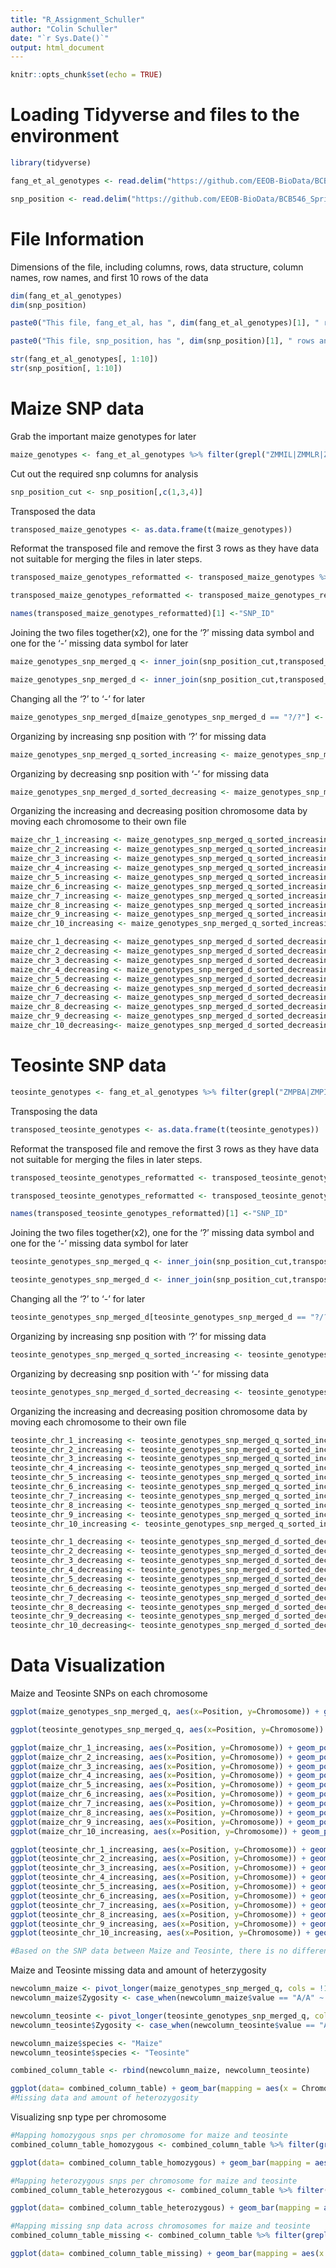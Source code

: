 ---
title: "R_Assignment_Schuller"
author: "Colin Schuller"
date: "`r Sys.Date()`"
output: html_document
---

```{r setup, include=FALSE}
knitr::opts_chunk$set(echo = TRUE)
```

# Loading Tidyverse and files to the environment

```{r}
library(tidyverse)

```

```{r}
fang_et_al_genotypes <- read.delim("https://github.com/EEOB-BioData/BCB546_Spring2024/blob/main/assignments/UNIX_Assignment/fang_et_al_genotypes.txt?raw=true", header = TRUE, sep = "\t")

snp_position <- read.delim("https://github.com/EEOB-BioData/BCB546_Spring2024/blob/main/assignments/UNIX_Assignment/snp_position.txt?raw=true", header = TRUE, sep = "\t")

```

# File Information

Dimensions of the file, including columns, rows, data structure, column names, row names, and first 10 rows of the data

```{r}
dim(fang_et_al_genotypes)
dim(snp_position)

paste0("This file, fang_et_al, has ", dim(fang_et_al_genotypes)[1], " rows and ", dim(fang_et_al_genotypes)[2], " columns.")

paste0("This file, snp_position, has ", dim(snp_position)[1], " rows and ", dim(snp_position)[2], " columns.")

str(fang_et_al_genotypes[, 1:10])
str(snp_position[, 1:10])


```

# Maize SNP data

Grab the important maize genotypes for later

```{r}
maize_genotypes <- fang_et_al_genotypes %>% filter(grepl("ZMMIL|ZMMLR|ZMMMR", Group))

```

Cut out the required snp columns for analysis

```{r}
snp_position_cut <- snp_position[,c(1,3,4)]

```

Transposed the data

```{r}
transposed_maize_genotypes <- as.data.frame(t(maize_genotypes))

```

Reformat the transposed file and remove the first 3 rows as they have data not suitable for merging the files in later steps.

```{r}
transposed_maize_genotypes_reformatted <- transposed_maize_genotypes %>% rownames_to_column(var="Sample_ID")

transposed_maize_genotypes_reformatted <- transposed_maize_genotypes_reformatted[-1:-3,]

names(transposed_maize_genotypes_reformatted)[1] <-"SNP_ID"

```

Joining the two files together(x2), one for the '?' missing data symbol and one for the '-' missing data symbol for later

```{r}
maize_genotypes_snp_merged_q <- inner_join(snp_position_cut,transposed_maize_genotypes_reformatted, by = "SNP_ID")

maize_genotypes_snp_merged_d <- inner_join(snp_position_cut,transposed_maize_genotypes_reformatted, by = "SNP_ID")


```

Changing all the '?' to '-' for later

```{r}
maize_genotypes_snp_merged_d[maize_genotypes_snp_merged_d == "?/?"] <- "-/-"

```

Organizing by increasing snp position with '?' for missing data

```{r}
maize_genotypes_snp_merged_q_sorted_increasing <- maize_genotypes_snp_merged_q[order(as.numeric(maize_genotypes_snp_merged_q$Position)),]


```

Organizing by decreasing snp position with '-' for missing data

```{r}
maize_genotypes_snp_merged_d_sorted_decreasing <- maize_genotypes_snp_merged_d[order(as.numeric(maize_genotypes_snp_merged_d$Position), decreasing = TRUE),]

```

Organizing the increasing and decreasing position chromosome data by moving each chromosome to their own file

```{r}
maize_chr_1_increasing <- maize_genotypes_snp_merged_q_sorted_increasing %>% filter(grepl("1$", Chromosome))
maize_chr_2_increasing <- maize_genotypes_snp_merged_q_sorted_increasing %>% filter(grepl("2$", Chromosome))
maize_chr_3_increasing <- maize_genotypes_snp_merged_q_sorted_increasing %>% filter(grepl("3$", Chromosome))
maize_chr_4_increasing <- maize_genotypes_snp_merged_q_sorted_increasing %>% filter(grepl("4$", Chromosome))
maize_chr_5_increasing <- maize_genotypes_snp_merged_q_sorted_increasing %>% filter(grepl("5$", Chromosome))
maize_chr_6_increasing <- maize_genotypes_snp_merged_q_sorted_increasing %>% filter(grepl("6$", Chromosome))
maize_chr_7_increasing <- maize_genotypes_snp_merged_q_sorted_increasing %>% filter(grepl("7$", Chromosome))
maize_chr_8_increasing <- maize_genotypes_snp_merged_q_sorted_increasing %>% filter(grepl("8$", Chromosome))
maize_chr_9_increasing <- maize_genotypes_snp_merged_q_sorted_increasing %>% filter(grepl("9$", Chromosome))
maize_chr_10_increasing <- maize_genotypes_snp_merged_q_sorted_increasing %>% filter(grepl("10$", Chromosome))

maize_chr_1_decreasing <- maize_genotypes_snp_merged_d_sorted_decreasing %>% filter(grepl("1$", Chromosome))
maize_chr_2_decreasing <- maize_genotypes_snp_merged_d_sorted_decreasing %>% filter(grepl("2$", Chromosome))
maize_chr_3_decreasing <- maize_genotypes_snp_merged_d_sorted_decreasing %>% filter(grepl("3$", Chromosome))
maize_chr_4_decreasing <- maize_genotypes_snp_merged_d_sorted_decreasing %>% filter(grepl("4$", Chromosome))
maize_chr_5_decreasing <- maize_genotypes_snp_merged_d_sorted_decreasing %>% filter(grepl("5$", Chromosome))
maize_chr_6_decreasing <- maize_genotypes_snp_merged_d_sorted_decreasing %>% filter(grepl("6$", Chromosome))
maize_chr_7_decreasing <- maize_genotypes_snp_merged_d_sorted_decreasing %>% filter(grepl("7$", Chromosome))
maize_chr_8_decreasing <- maize_genotypes_snp_merged_d_sorted_decreasing %>% filter(grepl("8$", Chromosome))
maize_chr_9_decreasing <- maize_genotypes_snp_merged_d_sorted_decreasing %>% filter(grepl("9$", Chromosome))
maize_chr_10_decreasing<- maize_genotypes_snp_merged_d_sorted_decreasing %>% filter(grepl("10$", Chromosome))


```

# Teosinte SNP data

```{r}
teosinte_genotypes <- fang_et_al_genotypes %>% filter(grepl("ZMPBA|ZMPIL|ZMPJA", Group))
```

Transposing the data

```{r}
transposed_teosinte_genotypes <- as.data.frame(t(teosinte_genotypes))

```

Reformat the transposed file and remove the first 3 rows as they have data not suitable for merging the files in later steps.

```{r}
transposed_teosinte_genotypes_reformatted <- transposed_teosinte_genotypes %>% rownames_to_column(var="Sample_ID")

transposed_teosinte_genotypes_reformatted <- transposed_teosinte_genotypes_reformatted[-1:-3,]

names(transposed_teosinte_genotypes_reformatted)[1] <-"SNP_ID"

```

Joining the two files together(x2), one for the '?' missing data symbol and one for the '-' missing data symbol for later

```{r}
teosinte_genotypes_snp_merged_q <- inner_join(snp_position_cut,transposed_teosinte_genotypes_reformatted, by = "SNP_ID")

teosinte_genotypes_snp_merged_d <- inner_join(snp_position_cut,transposed_teosinte_genotypes_reformatted, by = "SNP_ID")


```

Changing all the '?' to '-' for later

```{r}
teosinte_genotypes_snp_merged_d[teosinte_genotypes_snp_merged_d == "?/?"] <- "-/-"

```

Organizing by increasing snp position with '?' for missing data

```{r}
teosinte_genotypes_snp_merged_q_sorted_increasing <- teosinte_genotypes_snp_merged_q[order(as.numeric(teosinte_genotypes_snp_merged_q$Position)),]


```

Organizing by decreasing snp position with '-' for missing data

```{r}
teosinte_genotypes_snp_merged_d_sorted_decreasing <- teosinte_genotypes_snp_merged_d[order(as.numeric(maize_genotypes_snp_merged_d$Position), decreasing = TRUE),]

```

Organizing the increasing and decreasing position chromosome data by moving each chromosome to their own file

```{r}
teosinte_chr_1_increasing <- teosinte_genotypes_snp_merged_q_sorted_increasing %>% filter(grepl("1$", Chromosome))
teosinte_chr_2_increasing <- teosinte_genotypes_snp_merged_q_sorted_increasing %>% filter(grepl("2$", Chromosome))
teosinte_chr_3_increasing <- teosinte_genotypes_snp_merged_q_sorted_increasing %>% filter(grepl("3$", Chromosome))
teosinte_chr_4_increasing <- teosinte_genotypes_snp_merged_q_sorted_increasing %>% filter(grepl("4$", Chromosome))
teosinte_chr_5_increasing <- teosinte_genotypes_snp_merged_q_sorted_increasing %>% filter(grepl("5$", Chromosome))
teosinte_chr_6_increasing <- teosinte_genotypes_snp_merged_q_sorted_increasing %>% filter(grepl("6$", Chromosome))
teosinte_chr_7_increasing <- teosinte_genotypes_snp_merged_q_sorted_increasing %>% filter(grepl("7$", Chromosome))
teosinte_chr_8_increasing <- teosinte_genotypes_snp_merged_q_sorted_increasing %>% filter(grepl("8$", Chromosome))
teosinte_chr_9_increasing <- teosinte_genotypes_snp_merged_q_sorted_increasing %>% filter(grepl("9$", Chromosome))
teosinte_chr_10_increasing <- teosinte_genotypes_snp_merged_q_sorted_increasing %>% filter(grepl("10$", Chromosome))

teosinte_chr_1_decreasing <- teosinte_genotypes_snp_merged_d_sorted_decreasing %>% filter(grepl("1$", Chromosome))
teosinte_chr_2_decreasing <- teosinte_genotypes_snp_merged_d_sorted_decreasing %>% filter(grepl("2$", Chromosome))
teosinte_chr_3_decreasing <- teosinte_genotypes_snp_merged_d_sorted_decreasing %>% filter(grepl("3$", Chromosome))
teosinte_chr_4_decreasing <- teosinte_genotypes_snp_merged_d_sorted_decreasing %>% filter(grepl("4$", Chromosome))
teosinte_chr_5_decreasing <- teosinte_genotypes_snp_merged_d_sorted_decreasing %>% filter(grepl("5$", Chromosome))
teosinte_chr_6_decreasing <- teosinte_genotypes_snp_merged_d_sorted_decreasing %>% filter(grepl("6$", Chromosome))
teosinte_chr_7_decreasing <- teosinte_genotypes_snp_merged_d_sorted_decreasing %>% filter(grepl("7$", Chromosome))
teosinte_chr_8_decreasing <- teosinte_genotypes_snp_merged_d_sorted_decreasing %>% filter(grepl("8$", Chromosome))
teosinte_chr_9_decreasing <- teosinte_genotypes_snp_merged_d_sorted_decreasing %>% filter(grepl("9$", Chromosome))
teosinte_chr_10_decreasing<- teosinte_genotypes_snp_merged_d_sorted_decreasing %>% filter(grepl("10$", Chromosome))

```

# Data Visualization

Maize and Teosinte SNPs on each chromosome

```{r}
ggplot(maize_genotypes_snp_merged_q, aes(x=Position, y=Chromosome)) + geom_point(col = "gold")

ggplot(teosinte_genotypes_snp_merged_q, aes(x=Position, y=Chromosome)) + geom_point(col = "blue")

ggplot(maize_chr_1_increasing, aes(x=Position, y=Chromosome)) + geom_point(col = "gold")
ggplot(maize_chr_2_increasing, aes(x=Position, y=Chromosome)) + geom_point(col = "gold")
ggplot(maize_chr_3_increasing, aes(x=Position, y=Chromosome)) + geom_point(col = "gold")
ggplot(maize_chr_4_increasing, aes(x=Position, y=Chromosome)) + geom_point(col = "gold")
ggplot(maize_chr_5_increasing, aes(x=Position, y=Chromosome)) + geom_point(col = "gold")
ggplot(maize_chr_6_increasing, aes(x=Position, y=Chromosome)) + geom_point(col = "gold")
ggplot(maize_chr_7_increasing, aes(x=Position, y=Chromosome)) + geom_point(col = "gold")
ggplot(maize_chr_8_increasing, aes(x=Position, y=Chromosome)) + geom_point(col = "gold")
ggplot(maize_chr_9_increasing, aes(x=Position, y=Chromosome)) + geom_point(col = "gold")
ggplot(maize_chr_10_increasing, aes(x=Position, y=Chromosome)) + geom_point(col = "gold")

ggplot(teosinte_chr_1_increasing, aes(x=Position, y=Chromosome)) + geom_point(col = "blue")
ggplot(teosinte_chr_2_increasing, aes(x=Position, y=Chromosome)) + geom_point(col = "blue")
ggplot(teosinte_chr_3_increasing, aes(x=Position, y=Chromosome)) + geom_point(col = "blue")
ggplot(teosinte_chr_4_increasing, aes(x=Position, y=Chromosome)) + geom_point(col = "blue")
ggplot(teosinte_chr_5_increasing, aes(x=Position, y=Chromosome)) + geom_point(col = "blue")
ggplot(teosinte_chr_6_increasing, aes(x=Position, y=Chromosome)) + geom_point(col = "blue")
ggplot(teosinte_chr_7_increasing, aes(x=Position, y=Chromosome)) + geom_point(col = "blue")
ggplot(teosinte_chr_8_increasing, aes(x=Position, y=Chromosome)) + geom_point(col = "blue")
ggplot(teosinte_chr_9_increasing, aes(x=Position, y=Chromosome)) + geom_point(col = "blue")
ggplot(teosinte_chr_10_increasing, aes(x=Position, y=Chromosome)) + geom_point(col = "blue")

#Based on the SNP data between Maize and Teosinte, there is no difference in SNP distribution and position while visually assessing the data.

```

Maize and Teosinte missing data and amount of heterzygosity

```{r}
newcolumn_maize <- pivot_longer(maize_genotypes_snp_merged_q, cols = !1:3, names_to = "Genes")
newcolumn_maize$Zygosity <- case_when(newcolumn_maize$value == "A/A" ~ "homozygous", newcolumn_maize$value == "C/C" ~ "homozygous", newcolumn_maize$value == "G/G" ~ "homozygous", newcolumn_maize$value == "T/T" ~ "homozygous", newcolumn_maize$value == "?/?" ~ "missing", .default = "heterozygous" )

newcolumn_teosinte <- pivot_longer(teosinte_genotypes_snp_merged_q, cols = !1:3, names_to = "Genes")
newcolumn_teosinte$Zygosity <- case_when(newcolumn_teosinte$value == "A/A" ~ "homozygous", newcolumn_teosinte$value == "C/C" ~ "homozygous", newcolumn_teosinte$value == "G/G" ~ "homozygous", newcolumn_teosinte$value == "T/T" ~ "homozygous", newcolumn_teosinte$value == "?/?" ~ "missing", .default = "heterozygous" )

newcolumn_maize$species <- "Maize"
newcolumn_teosinte$species <- "Teosinte"

combined_column_table <- rbind(newcolumn_maize, newcolumn_teosinte)

ggplot(data= combined_column_table) + geom_bar(mapping = aes(x = Chromosome, fill=Zygosity), position = "fill") + facet_wrap(~species)
#Missing data and amount of heterozygosity

```

Visualizing snp type per chromosome

```{r}
#Mapping homozygous snps per chromosome for maize and teosinte
combined_column_table_homozygous <- combined_column_table %>% filter(grepl("homozygous", Zygosity))

ggplot(data= combined_column_table_homozygous) + geom_bar(mapping = aes(x = Chromosome, fill=species), position = "dodge") + ggtitle("Homozygous SNP data across chromosomes")

#Mapping heterozygous snps per chromosome for maize and teosinte
combined_column_table_heterozygous <- combined_column_table %>% filter(grepl("heterozygous", Zygosity))

ggplot(data= combined_column_table_heterozygous) + geom_bar(mapping = aes(x = Chromosome, fill=species), position = "dodge") + ggtitle("Heterozygous SNP data across chromosomes")

#Mapping missing snp data across chromosomes for maize and teosinte
combined_column_table_missing <- combined_column_table %>% filter(grepl("missing", Zygosity))

ggplot(data= combined_column_table_missing) + geom_bar(mapping = aes(x = Chromosome, fill=species), position = "dodge") + ggtitle("Missing SNP data across chromosomes")



```
